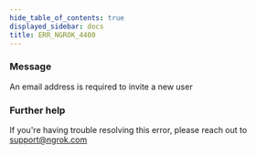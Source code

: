 ```yaml
---
hide_table_of_contents: true
displayed_sidebar: docs
title: ERR_NGROK_4400
---
```




### Message

An email address is required to invite a new user

<ErrorDetails error="err_ngrok_4400" />

### Further help

If you're having trouble resolving this error, please reach out to [support@ngrok.com](mailto:support@ngrok.com?subject=Help%20with%20ERR_NGROK_4400)

